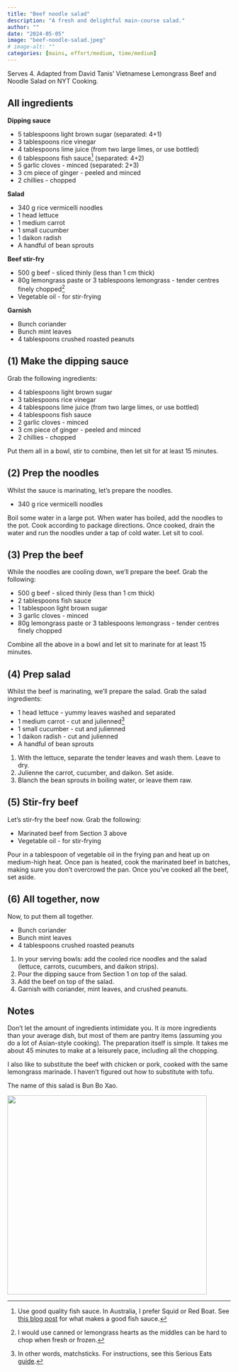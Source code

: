 ```yaml
---
title: "Beef noodle salad"
description: "A fresh and delightful main-course salad."
author: ""
date: "2024-05-05"
image: "beef-noodle-salad.jpeg"
# image-alt: ""
categories: [mains, effort/medium, time/medium]
---
```


Serves 4. Adapted from David Tanis' Vietnamese Lemongrass Beef and Noodle Salad on NYT Cooking.

## All ingredients

**Dipping sauce**

-   5 tablespoons light brown sugar (separated: 4+1)
-   3 tablespoons rice vinegar
-   4 tablespoons lime juice (from two large limes, or use bottled)
-   6 tablespoons fish sauce[^1] (separated: 4+2)
-   5 garlic cloves - minced (separated: 2+3)
-   3 cm piece of ginger - peeled and minced
-   2 chillies - chopped

[^1]: Use good quality fish sauce. In Australia, I prefer Squid or Red Boat. See [this blog post](https://hot-thai-kitchen.com/fish-sauce-101/) for what makes a good fish sauce.

**Salad**

-   340 g rice vermicelli noodles
-   1 head lettuce
-   1 medium carrot
-   1 small cucumber
-   1 daikon radish
-   A handful of bean sprouts

**Beef stir-fry**

-   500 g beef - sliced thinly (less than 1 cm thick)
-   80g lemongrass paste or 3 tablespoons lemongrass - tender centres finely chopped[^2]
-   Vegetable oil - for stir-frying

[^2]: I would use canned or lemongrass hearts as the middles can be hard to chop when fresh or frozen.

**Garnish**

-   Bunch coriander
-   Bunch mint leaves
-   4 tablespoons crushed roasted peanuts

## (1) Make the dipping sauce

Grab the following ingredients:

-   4 tablespoons light brown sugar
-   3 tablespoons rice vinegar
-   4 tablespoons lime juice (from two large limes, or use bottled)
-   4 tablespoons fish sauce
-   2 garlic cloves - minced
-   3 cm piece of ginger - peeled and minced
-   2 chillies - chopped

Put them all in a bowl, stir to combine, then let sit for at least 15 minutes.

## (2) Prep the noodles

Whilst the sauce is marinating, let's prepare the noodles.

-   340 g rice vermicelli noodles

Boil some water in a large pot. When water has boiled, add the noodles to the pot. Cook according to package directions. Once cooked, drain the water and run the noodles under a tap of cold water. Let sit to cool.

## (3) Prep the beef

While the noodles are cooling down, we'll prepare the beef. Grab the following:

-   500 g beef - sliced thinly (less than 1 cm thick)
-   2 tablespoons fish sauce
-   1 tablespoon light brown sugar
-   3 garlic cloves - minced
-   80g lemongrass paste or 3 tablespoons lemongrass - tender centres finely chopped

Combine all the above in a bowl and let sit to marinate for at least 15 minutes.

## (4) Prep salad

Whilst the beef is marinating, we'll prepare the salad. Grab the salad ingredients:

-   1 head lettuce - yummy leaves washed and separated
-   1 medium carrot - cut and julienned[^5]
-   1 small cucumber - cut and julienned
-   1 daikon radish - cut and julienned
-   A handful of bean sprouts

[^5]: In other words, matchsticks. For instructions, see this Serious Eats [guide](https://www.seriouseats.com/how-to-cut-carrots-7963002#toc-to-cut-matchsticksjulienne).

1. With the lettuce, separate the tender leaves and wash them. Leave to dry.
2. Julienne the carrot, cucumber, and daikon. Set aside.
3. Blanch the bean sprouts in boiling water, or leave them raw.

## (5) Stir-fry beef

Let's stir-fry the beef now. Grab the following:

-   Marinated beef from Section 3 above
-   Vegetable oil - for stir-frying

Pour in a tablespoon of vegetable oil in the frying pan and heat up on medium-high heat. Once pan is heated, cook the marinated beef in batches, making sure you don't overcrowd the pan. Once you've cooked all the beef, set aside.

## (6) All together, now

Now, to put them all together. 

-   Bunch coriander
-   Bunch mint leaves
-   4 tablespoons crushed roasted peanuts

1. In your serving bowls: add the cooled rice noodles and the salad (lettuce, carrots, cucumbers, and daikon strips).
2. Pour the dipping sauce from Section 1 on top of the salad.
3. Add the beef on top of the salad.
4. Garnish with coriander, mint leaves, and crushed peanuts.

## Notes

Don't let the amount of ingredients intimidate you. It *is* more ingredients than your average dish, but most of them are pantry items (assuming you do a lot of Asian-style cooking). The preparation itself is simple. It takes me about 45 minutes to make at a leisurely pace, including all the chopping.

I also like to substitute the beef with chicken or pork, cooked with the same lemongrass marinade. I haven't figured out how to substitute with tofu.

The name of this salad is Bun Bo Xao.

![](beef-noodle-salad.jpeg){fig-align="center" width="450"}
